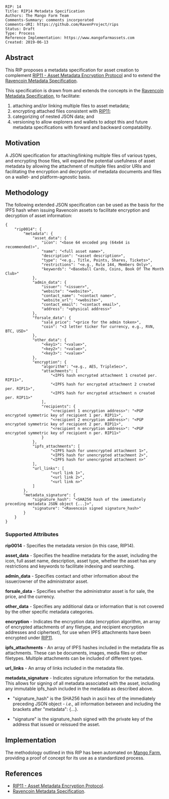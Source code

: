 <pre>
RIP: 14
Title: RIP14 Metadata Specification
Authors: The Mango Farm Team
Comments-Summary: comments incorporated
Comments-URI: https://github.com/RavenProject/rips
Status: Draft
Type: Process
Reference Implementation: https://www.mangofarmassets.com
Created: 2019-06-13
</pre>

==Abstract==

This RIP proposes a metadata specification for asset creation to complement [[rip-0011.mediawiki|RIP11 - Asset Metadata Encryption Protocol]] and to extend the [https://github.com/RavenProject/Ravencoin/blob/develop/assets/asset_metadata_spec.md Ravencoin Metadata Specification].

This specification is drawn from and extends the concepts in the [https://github.com/RavenProject/Ravencoin/blob/develop/assets/asset_metadata_spec.md Ravencoin Metadata Specification], to facilitate:

# attaching and/or linking multiple files to asset metadata;
# encrypting attached files consistent with [[rip-0011.mediawiki|RIP11]]; 
# categorizing of nested JSON data; and
# versioning to allow explorers and wallets to adopt this and future metadata specifications with forward and backward compatability.

==Motivation==

A JSON specification for attaching/linking multiple files of various types, and encrypting those files, will expand the potential usefulness of asset metadata by allowing the attachment of multiple files and/or URIs and facilitating the encryption and decryption of metadata documents and files on a wallet- and platform-agnostic basis.

==Methodology==

The following extended JSON specification can be used as the basis for the IPFS hash when issuing Ravencoin assets to facilitate encryption and decryption of asset information:

<pre>
{
	"rip0014": {
		"metadata": {
			"asset_data": {
				"icon": "<base 64 encoded png (64x64 is recommended)>",
				"name": "<full asset name>",
				"description": "<asset description>",
				"type": "<e.g., Title, Points, Shares, Tickets>",
				"restrictions": "<e.g., Rule 144, Members Only>",
				"keywords": "<Baseball Cards, Coins, Book Of The Month Club>"
			},
			"admin_data": {
				"issuer": "<issuer>",
				"website": "<website>",
				"contact_name": "<contact name>",
				"website_url": "<website>",
				"contact_email": "<contact email>",
				"address": "<physical address>"
			},
			"forsale_data": {
				"sale_price": "<price for the admin token>",
				"coin": "<3 letter ticker for currency, e.g., RVN, BTC, USD>"
			},
			"other_data": {
				"<key1>": "<value>",
				"<key2>": "<value>",
				"<key3>": "<value>"
			},
			"encryption": {
				"algorithm": "<e.g., AES, TripleSec>",
				"attachments": [
					"<IPFS hash encrypted attachment 1 created per. RIP11>",
					"<IPFS hash for encrypted attachment 2 created per. RIP11>",
					"<IPFS hash for encrypted attachment n created per. RIP11>"
				],
				"recipients": {
					"<recipient 1 encryption address>": "<PGP encrypted symmetric key of recipient 1 per. RIP11>",
					"<recipient 2 encryption address>": "<PGP encrypted symmetric key of recipient 2 per. RIP11>",
					"<recipient n encryption address>": "<PGP encrypted symmetric key of recipient n per. RIP11>"
				}
			},
			"ipfs_attachments": [
					"<IPFS hash for unencrypted attachment 1>",
					"<IPFS hash for unencrypted attachment 2>",
					"<IPFS hash for unencrypted attachment n>"
			],
			"url_links": [
					"<url link 1>",
					"<url link 2>",
					"<url link n>"
			]
		},
		"metadata_signature": {
			"signature_hash": "<SHA256 hash of the immediately preceding metadata JSON object {...}>",
			"signature": "<Ravencoin signed signature_hash>"
		}
	}
}
</pre>

===Supported Attributes===

'''rip0014''' - Specifies the metadata version (in this case, RIP14).

'''asset_data''' - Specifies the headline metadata for the asset, including the icon, full asset name, description, asset type, whether the asset has any restrictions and keywords to facilitate indexing and searching.

'''admin_data''' - Specifies contact and other information about the issuer/owner of the administrator asset.

'''forsale_data''' - Specifies whether the administrator asset is for sale, the price, and the currency.

'''other_data''' - Specifies any additional data or information that is not covered by the other specific metadata categories.

'''encryption''' - Indicates the encryption data (encryption algorithm, an array of encrypted attachments of any filetype, and recipient encryption addresses and ciphertext), for use when IPFS attachments have been encrypted under [[rip-0011.mediawiki|RIP11]].

'''ipfs_attachments''' - An array of IPFS hashes included in the metadata file as attachments. These can be documents, images, media files or other filetypes. Multiple attachments can be included of different types.

'''url_links''' - An array of links included in the metadata file.

'''metadata_signature''' - Indicates signature information for the metadata. This allows for signing of all metadata associated with the asset, including any immutable ipfs_hash included in the metadata as described above.
* "signature_hash" is the SHA256 hash in ascii hex of the immediately preceding JSON object - ''i.e.,'' all information between and including the  brackets after "metadata": {...}.

* "signature" is the signature_hash signed with the private key of the address that issued or reissued the asset.

==Implementation==

The methodology outlined in this RIP has been automated on [https://www.mangofarmassets.com Mango Farm], providing a proof of concept for its use as a standardized process.

==References==
* [[rip-0011.mediawiki|RIP11 - Asset Metadata Encryption Protocol]].
* [https://github.com/RavenProject/Ravencoin/blob/develop/assets/asset_metadata_spec.md Ravencoin Metadata Specification].
